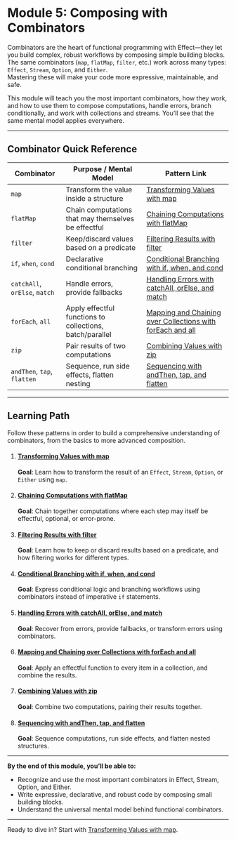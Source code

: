# Module 5: Composing with Combinators

Combinators are the heart of functional programming with Effect—they let you build complex, robust workflows by composing simple building blocks. The same combinators (`map`, `flatMap`, `filter`, etc.) work across many types: `Effect`, `Stream`, `Option`, and `Either`.  
Mastering these will make your code more expressive, maintainable, and safe.

This module will teach you the most important combinators, how they work, and how to use them to compose computations, handle errors, branch conditionally, and work with collections and streams. You’ll see that the same mental model applies everywhere.

---

## Combinator Quick Reference

| Combinator      | Purpose / Mental Model                                 | Pattern Link                                 |
|-----------------|-------------------------------------------------------|----------------------------------------------|
| `map`           | Transform the value inside a structure                 | [Transforming Values with map](./patterns/combinator-map) |
| `flatMap`       | Chain computations that may themselves be effectful    | [Chaining Computations with flatMap](./patterns/combinator-flatmap) |
| `filter`        | Keep/discard values based on a predicate               | [Filtering Results with filter](./patterns/combinator-filter) |
| `if`, `when`, `cond` | Declarative conditional branching                 | [Conditional Branching with if, when, and cond](./patterns/combinator-conditional) |
| `catchAll`, `orElse`, `match` | Handle errors, provide fallbacks         | [Handling Errors with catchAll, orElse, and match](./patterns/combinator-error-handling) |
| `forEach`, `all` | Apply effectful functions to collections, batch/parallel | [Mapping and Chaining over Collections with forEach and all](./patterns/combinator-foreach-all) |
| `zip`           | Pair results of two computations                       | [Combining Values with zip](./patterns/combinator-zip) |
| `andThen`, `tap`, `flatten` | Sequence, run side effects, flatten nesting | [Sequencing with andThen, tap, and flatten](./patterns/combinator-sequencing) |

---

## Learning Path

Follow these patterns in order to build a comprehensive understanding of combinators, from the basics to more advanced composition.

1.  #### [Transforming Values with map](./patterns/combinator-map)
    **Goal**: Learn how to transform the result of an `Effect`, `Stream`, `Option`, or `Either` using `map`.

2.  #### [Chaining Computations with flatMap](./patterns/combinator-flatmap)
    **Goal**: Chain together computations where each step may itself be effectful, optional, or error-prone.

3.  #### [Filtering Results with filter](./patterns/combinator-filter)
    **Goal**: Learn how to keep or discard results based on a predicate, and how filtering works for different types.

4.  #### [Conditional Branching with if, when, and cond](./patterns/combinator-conditional)
    **Goal**: Express conditional logic and branching workflows using combinators instead of imperative `if` statements.

5.  #### [Handling Errors with catchAll, orElse, and match](./patterns/combinator-error-handling)
    **Goal**: Recover from errors, provide fallbacks, or transform errors using combinators.

6.  #### [Mapping and Chaining over Collections with forEach and all](./patterns/combinator-foreach-all)
    **Goal**: Apply an effectful function to every item in a collection, and combine the results.

7.  #### [Combining Values with zip](./patterns/combinator-zip)
    **Goal**: Combine two computations, pairing their results together.

8.  #### [Sequencing with andThen, tap, and flatten](./patterns/combinator-sequencing)
    **Goal**: Sequence computations, run side effects, and flatten nested structures.

---

**By the end of this module, you’ll be able to:**
- Recognize and use the most important combinators in Effect, Stream, Option, and Either.
- Write expressive, declarative, and robust code by composing small building blocks.
- Understand the universal mental model behind functional combinators.

---

Ready to dive in? Start with [Transforming Values with map](./patterns/combinator-map).